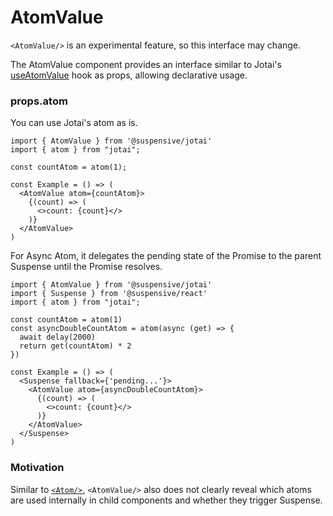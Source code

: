 
# AtomValue

<Callout type='experimental'>

`<AtomValue/>` is an experimental feature, so this interface may change.

</Callout>

The AtomValue component provides an interface similar to Jotai's [useAtomValue](https://jotai.org/docs/core/use-atom#useatomvalue) hook as props, allowing declarative usage.

### props.atom

You can use Jotai's atom as is.

```tsx /AtomValue/
import { AtomValue } from '@suspensive/jotai'
import { atom } from "jotai";

const countAtom = atom(1);

const Example = () => (
  <AtomValue atom={countAtom}>
    {(count) => (
      <>count: {count}</>
    )}
  </AtomValue>
)
```

For Async Atom, it delegates the pending state of the Promise to the parent Suspense until the Promise resolves.

```tsx /AtomValue/
import { AtomValue } from '@suspensive/jotai'
import { Suspense } from '@suspensive/react'
import { atom } from "jotai";

const countAtom = atom(1)
const asyncDoubleCountAtom = atom(async (get) => {
  await delay(2000)
  return get(countAtom) * 2
})

const Example = () => (
  <Suspense fallback={'pending...'}>
    <AtomValue atom={asyncDoubleCountAtom}>
      {(count) => (
        <>count: {count}</>
      )}
    </AtomValue>
  </Suspense>
)
```

### Motivation

Similar to [`<Atom/>`](https://suspensive.org/docs/jotai/Atom), `<AtomValue/>` also does not clearly reveal which atoms are used internally in child components and whether they trigger Suspense.
